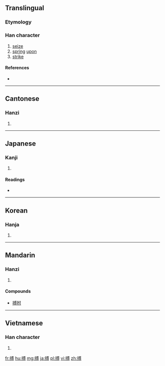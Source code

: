 ==Translingual==

===Etymology===
{{Han compound|手|尃|c1=s|c2=p|t1=hand|ls=psc}}

===Han character===
{{Han char|rn=64|rad=手|as=10|sn=13|four=5304<sub>2</sub>|canj=手戈月戈 (QIBI)|ids=⿰[[扌]][[尃]]}}

# [[seize]]
# [[spring]] [[upon]]
# [[strike]]

====References====
* {{Han ref|kx=0446.140|dkj=12466|dj=0796.340|hdz=31930.010|uh=640F|ud=25615|bh=B769|bd=46953}}

----

==Cantonese==

===Hanzi===
{{yue-hanzi|jyut=bok3|y=bok3}}

# {{defn|lang=yue|sort=手10}}

----

==Japanese==

===Kanji===
{{ja-kanji|grade=|rs=手10}}

# {{defn|lang=ja|sort=手10}}

====Readings====
* {{ja-readings|on=[[はく]] (haku)|kun=[[うつ]] (utsu), [[とる]] (toru)}}

----

==Korean==

===Hanja===
{{ko-hanja|hangeul=박|eumhun=|rv=bak|mr=pak|y=pak}}

# {{defn|lang=ko|sort=手10}}

----

==Mandarin==

===Hanzi===
{{cmn-hanzi|pin=[[bó]] ([[bo2]])|wg=po<sup>2</sup>}}

# {{defn|lang=cmn|sort=手10}}

====Compounds====
* [[搏拊]]

----

==Vietnamese==

===Han character===
{{vi-hantu|[[vác]], [[bác]]|rs=手10}}

# {{defn|lang=vi|sort=手10}}

[[fr:搏]]
[[hu:搏]]
[[mg:搏]]
[[ja:搏]]
[[pl:搏]]
[[vi:搏]]
[[zh:搏]]